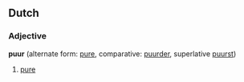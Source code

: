 ==Dutch==
===Adjective===
'''puur''' (alternate form: [[pure]], comparative: [[puurder]], superlative [[puurst]])

# [[pure]]
